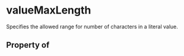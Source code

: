 # valueMaxLength

Specifies the allowed range for number of characters in a literal value.

## Property of



